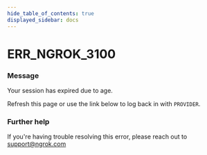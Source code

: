 ```yaml
---
hide_table_of_contents: true
displayed_sidebar: docs
---
```



# ERR_NGROK_3100

### Message
Your session has expired due to age.

Refresh this page or use the link below to log back in with `PROVIDER`.

<ErrorDetails error='err_ngrok_3100' />


### Further help
If you're having trouble resolving this error, please reach out to [support@ngrok.com](mailto:support@ngrok.com?subject=Help%20with%20ERR_NGROK_3100)

